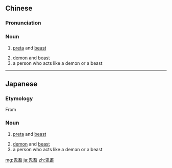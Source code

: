 ==Chinese==
{{zh-forms}}

===Pronunciation===
{{zh-pron
|m=guǐchù
|c=gwai2 cuk1
|cat=n
}}

===Noun===
{{zh-noun}}

# {{lb|zh|Buddhism}} [[preta]] and [[beast]]
# [[demon]] and [[beast]]
# a person who acts like a demon or a beast

----

==Japanese==
{{ja-kanjitab|き|ちく|yomi=on}}

===Etymology===
From {{compound|餓鬼|畜生|lang=ja}}

===Noun===
{{ja-noun|きちく}}

# {{lb|ja|Buddhism|sort=きちく}} [[preta]] and [[beast]]
# [[demon]] and [[beast]]
# a person who acts like a demon or a beast
#: {{ja-usex|'''鬼畜'''のような奴だ。|'''きちく''' の よう な やつ だ。|He acted like a beast.}}

[[mg:鬼畜]]
[[ja:鬼畜]]
[[zh:鬼畜]]